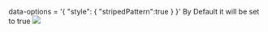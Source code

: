 
<Meta title="Grid/Generic Configurations/Striped Pattern" component={grid} />

data-options = '&#123; "style": &#123; "stripedPattern":true &#125; &#125;' By Default it will be set to true
<img src={stripedPattern} className="grid-img"/>


